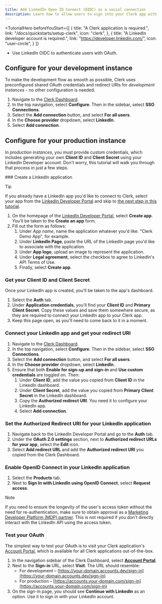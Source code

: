 ```yaml
---
title: Add LinkedIn Open ID Connect (OIDC) as a social connection
description: Learn how to allow users to sign into your Clerk app with their LinkedIn Open ID Connect account using OAuth.
---
```


<TutorialHero
  beforeYouStart={[
    {
      title: "A Clerk application is required.",
      link: "/docs/quickstarts/setup-clerk",
      icon: "clerk",
    },
    {
      title: "A LinkedIn developer account is required.",
      link: "https://developer.linkedin.com/",
      icon: "user-circle",
    }
  ]}
>
  - Use LinkedIn OIDC to authenticate users with OAuth.
</TutorialHero>

## Configure for your development instance

To make the development flow as smooth as possible, Clerk uses preconfigured shared OAuth credentials and redirect URIs for _development instances_ - no other configuration is needed.

1. Navigate to the [Clerk Dashboard](https://dashboard.clerk.com/last-active?path=user-authentication/sso-connections).
1. In the top navigation, select **Configure**. Then in the sidebar, select **SSO Connections**.
1. Select the **Add connection** button, and select **For all users**.
1. In the **Choose provider** dropdown, select **LinkedIn**.
1. Select **Add connection**.

## Configure for your production instance

In _production instances_, you must provide custom credentials, which includes generating your own **Client ID** and **Client Secret** using your LinkedIn Developer account. Don't worry, this tutorial will walk you through that process in just a few steps.

<Steps>
  ### Create a LinkedIn application

  > [!TIP]
  > If you already have a LinkedIn app you'd like to connect to Clerk, select your app from the [LinkedIn Developer Portal](https://developer.linkedin.com/) and skip to [the next step in this tutorial](#get-your-client-id-and-client-secret).

  1. On the homepage of the [LinkedIn Developer Portal](https://developer.linkedin.com/), select **Create app**. You'll be taken to the **Create an app** form.
  1. Fill out the form as follows:
     1. Under _App name_, name the application whatever you'd like. "Clerk Demo App", for example.
     1. Under **LinkedIn Page**, paste the URL of the LinkedIn page you'd like to associate with the application.
     1. Under **App logo**, upload an image to represent the application.
     1. Under **Legal agreement**, select the checkbox to agree to LinkedIn's API Terms of Use.
     1. Finally, select **Create app**.

  ### Get your Client ID and Client Secret

  Once your LinkedIn app is created, you'll be taken to the app's dashboard.

  1. Select the **Auth** tab.
  1. Under **Application credentials**, you'll find your **Client ID** and **Primary Client Secret**. Copy these values and save them somewhere secure, as they are required to connect your LinkedIn app to your Clerk app.
  1. Keep this page open, as you'll need to come back to it in a moment.

  ### Connect your LinkedIn app and get your redirect URI

  1. Navigate to the [Clerk Dashboard](https://dashboard.clerk.com/last-active?path=user-authentication/sso-connections).
  1. In the top navigation, select **Configure**. Then in the sidebar, select **SSO Connections**.
  1. Select the **Add connection** button, and select **For all users**.
  1. In the **Choose provider** dropdown, select **LinkedIn**.
  1. Ensure that both **Enable for sign-up and sign-in** and **Use custom credentials** are toggled on. Then:
     1. Under **Client ID**, add the value you copied from **Client ID** in the LinkedIn dashboard.
     1. Under **Client Secret**, add the value you copied from **Primary Client Secret** in the LinkedIn dashboard.
     1. Copy the **Authorized redirect URI**. You need it to configure your LinkedIn app.
     1. Select **Add connection**.

  ### Set the Authorized Redirect URI for your LinkedIn application

  1. Navigate back to the LinkedIn Developer Portal and go to the **Auth** tab.
  1. Under the **OAuth 2.0 settings** section, next to **Authorized redirect URLs for your app**, select the **Edit** icon.
  1. Select **Add redirect URL** and add the **Authorized redirect URI** you copied from the Clerk Dashboard.

  ### Enable OpenID Connect in your LinkedIn application

  1. Select the **Products** tab.
  1. Next to **Sign In with LinkedIn using OpenID Connect**, select **Request access**.

  > [!NOTE]
  > If you need to ensure the longevity of the user's access token without the need for re-authentication, make sure to obtain approval as a [Marketing Developer Platform (MDP) partner](https://learn.microsoft.com/en-us/linkedin/marketing/quick-start?view=li-lms-2023-10#step-1-apply-for-api-access). This is not required if you don't directly interact with the LinkedIn API using the access token.

  ### Test your OAuth

  The simplest way to test your OAuth is to visit your Clerk application's [Account Portal](/docs/customization/account-portal/overview), which is available for all Clerk applications out-of-the-box.

  1. In the navigation sidebar of the Clerk Dashboard, select [**Account Portal**](https://dashboard.clerk.com/last-active?path=account-portal).
  1. Next to the **Sign-in** URL, select **Visit**. The URL should resemble:
     - For development – [https://your-domain.accounts.dev/sign-in](https://your-domain.accounts.dev/sign-in)
     - For production – [https://accounts.your-domain.com/sign-in](https://accounts.your-domain.com/sign-in)
  1. On the sign-in page, you should see **Continue with LinkedIn** as an option. Use it to sign in with your LinkedIn account.
</Steps>

